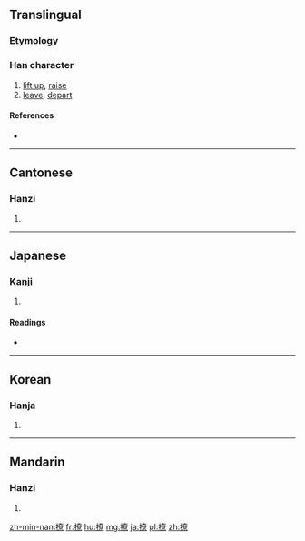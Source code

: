 ==Translingual==

===Etymology===
{{Han compound|手|尞|c1=s|c2=p|t1=hand|ls=psc}}

===Han character===
{{Han char|rn=64|rad=手|as=12|sn=15|four=5409<sub>6</sub>|canj=手大金火 (QKCF)|ids=⿰[[扌]]⿱[[𡗜]]⿱[[日]][[小]]}}

# [[lift up]], [[raise]]
# [[leave]], [[depart]]

====References====
* {{Han ref|kx=0456.070|dkj=12741|dj=0805.060|hdz=31955.020|uh=64A9|ud=25769|bh=BCBA|bd=48314}}

----

==Cantonese==

===Hanzi===
{{yue-hanzi|jyut=|y=liu1, liu4}}

# {{defn|lang=yue|sort=手12}}

----

==Japanese==

===Kanji===
{{ja-kanji|grade=|rs=手12}}

# {{defn|lang=ja|sort=手12}}

====Readings====
* {{ja-readings|on=[[りょう]] (ryō), [[ろう]] (rō)|kun=[[おさめる]] (osameru), [[いどむ]] (idomu)}}

----

==Korean==

===Hanja===
{{ko-hanja|hangeul=[[료]]>[[요]]|eumhun=|rv=ryo>yo|mr=ryo>yo|y=lyo>yo}}

# {{defn|lang=ko|sort=手12}}

----

==Mandarin==

===Hanzi===
{{cmn-hanzi|pin=[[liáo]] ([[liao2]])|wg=liao<sup>2</sup>}}

# {{defn|lang=cmn|sort=手12}}

[[zh-min-nan:撩]]
[[fr:撩]]
[[hu:撩]]
[[mg:撩]]
[[ja:撩]]
[[pl:撩]]
[[zh:撩]]